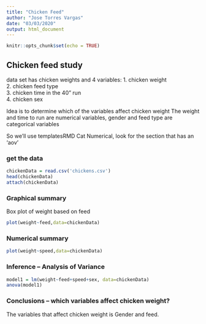 ```yaml
---
title: "Chicken Feed"
author: "Jose Torres Vargas"
date: "03/03/2020"
output: html_document
---
```


```r
knitr::opts_chunk$set(echo = TRUE)

```

##  Chicken feed study  

data set has chicken weights and 4 variables:
  1.  chicken weight  
  2.  chicken feed type  
  3.  chicken time in the 40" run  
  4.  chicken sex   

Idea is to determine which of the variables affect chicken weight 
The weight and time to run are numerical variables, gender and feed type are categorical variables

So we'll use templatesRMD Cat Numerical, look for the section that has an 'aov'

<!-- This question is like a bunch of t-tests, but instead of doing the t-test a bunch of times we use ANOVA to do all the comparisons at once!  !-->

### get the data

```r
chickenData = read.csv('chickens.csv')
head(chickenData)
attach(chickenData)
```

### Graphical summary

<!-- plot chicken weight against each of the three explanatory variables.  Weight against a categorial varable is a boxplot, weight against a numerical variable is a scatter plot !-->
Box plot of weight based on feed

```r
plot(weight~feed,data=chickenData)
```


### Numerical summary

```r
plot(weight~speed,data=chickenData)
```

### Inference -- Analysis of Variance

```r
model1 = lm(weight~feed+speed+sex, data=chickenData)
anova(model1)
```

###  Conclusions  -- which variables affect chicken weight?
The variables that affect chicken weight is Gender and feed.



